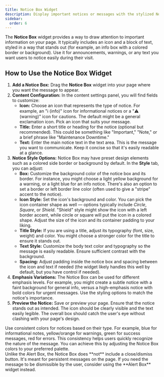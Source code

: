 ```yaml
---
title: Notice Box Widget
description: Display important notices or messages with the stylized Notice Box widget in Elementor.
sidebar:
  order: 6
---
```



The **Notice Box** widget provides a way to draw attention to important information on your page. It typically includes an icon and a block of text, styled in a way that stands out (for example, an info box with a colored border or background). Use it for announcements, warnings, or any text you want users to notice easily during their visit.

## How to Use the Notice Box Widget

<Steps>

1. **Add a Notice Box:** Drag the **Notice Box** widget into your page where you want the message to appear.
2. **Content Configuration:** In the content settings panel, you will find fields to customize:
   - **Icon:** Choose an icon that represents the type of notice. For example, an "ℹ️ (info)" icon for informational notices or a "⚠️ (warning)" icon for cautions. The default might be a general exclamation icon. Pick an icon that suits your message.
   - **Title:** Enter a short title or heading for the notice (optional but recommended). This could be something like "Important," "Note," or a brief phrase like "Maintenance Downtime."
   - **Text:** Enter the main notice text in the text area. This is the message you want to communicate. Keep it concise so that it's easily readable at a glance.
3. **Notice Style Options:** Notice Box may have preset design elements such as a colored side border or background by default. In the **Style** tab, you can adjust:
   - **Box:** Customize the background color of the notice box and its border. For instance, you might choose a light yellow background for a warning, or a light blue for an info notice. There's also an option to set a border or left border line color (often used to give a "stripe" accent to the notice).
   - **Icon Style:** Set the icon's background and color. You can pick the icon container shape as well — options typically include *Circle*, *Square*, or *Shield*. "Shield" style might show the icon with a left border accent, while circle or square will put the icon in a colored shape. Adjust the size of the icon and its container padding to your liking.
   - **Title Style:** If you are using a title, adjust its typography (font, size, weight) and color. You might choose a stronger color for the title to ensure it stands out.
   - **Text Style:** Customize the body text color and typography so the message is easily readable. Ensure sufficient contrast with the background.
   - **Spacing:** Adjust padding inside the notice box and spacing between the icon and text if needed (the widget likely handles this well by default, but you have control if needed).
4. **Emphasis Variations:** The Notice Box can be used for different emphasis levels. For example, you might create a subtle notice with a faint background for general info, versus a high-emphasis notice with bold colors for urgent messages. Use the styling options to match the notice's importance.
5. **Preview the Notice:** Save or preview your page. Ensure that the notice stands out as intended. The icon should be clearly visible and the text easily legible. The overall box should catch the user's eye without clashing with your page's design.

</Steps>

<Aside type='tip'>
Use consistent colors for notices based on their type. For example, blue for informational notes, yellow/orange for warnings, green for success messages, red for errors. This consistency helps users quickly recognize the nature of the message. You can achieve this by adjusting the Notice Box colors to your preferred palette.
</Aside>

<Aside type='note'>
Unlike the Alert Box, the Notice Box does **not** include a close/dismiss button. It's meant for persistent messages on the page. If you need the message to be dismissible by the user, consider using the **Alert Box** widget instead.
</Aside>